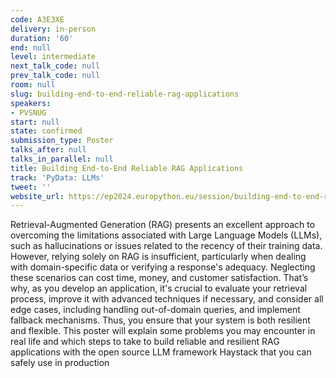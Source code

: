 ```yaml
---
code: A3E3XE
delivery: in-person
duration: '60'
end: null
level: intermediate
next_talk_code: null
prev_talk_code: null
room: null
slug: building-end-to-end-reliable-rag-applications
speakers:
- PVSNUG
start: null
state: confirmed
submission_type: Poster
talks_after: null
talks_in_parallel: null
title: Building End-to-End Reliable RAG Applications
track: 'PyData: LLMs'
tweet: ''
website_url: https://ep2024.europython.eu/session/building-end-to-end-reliable-rag-applications
---
```


Retrieval-Augmented Generation (RAG) presents an excellent approach to overcoming the limitations associated with Large Language Models (LLMs), such as hallucinations or issues related to the recency of their training data. However, relying solely on RAG is insufficient, particularly when dealing with domain-specific data or verifying a response's adequacy. Neglecting these scenarios can cost time, money, and customer satisfaction. That’s why, as you develop an application, it's crucial to evaluate your retrieval process, improve it with advanced techniques if necessary, and consider all edge cases, including handling out-of-domain queries, and implement fallback mechanisms. Thus, you ensure that your system is both resilient and flexible.
This poster will explain some problems you may encounter in real life and which steps to take to build reliable and resilient RAG applications with the open source LLM framework Haystack that you can safely use in production
